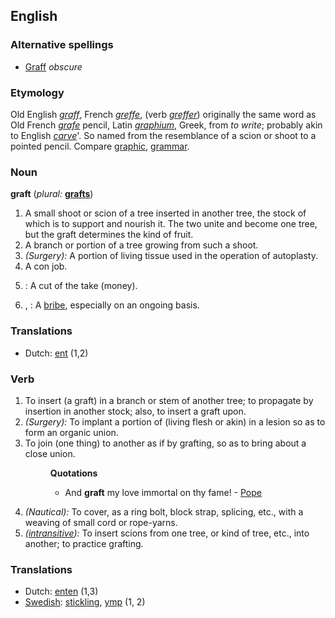 ==English==

===Alternative spellings===
*[[Graff]] ''obscure''

===Etymology===
Old English ''[[graff]]'', French ''[[greffe]]'', (verb ''[[greffer]]'') originally the same word as Old French ''[[grafe]]'' pencil, Latin ''[[graphium]]'', Greek, from ''to write''; probably akin to English ''[[carve]]'''.  So named from the resemblance of a scion or shoot to a pointed pencil.  Compare [[graphic]], [[grammar]].

===Noun===
'''graft'''  (''plural:'' '''[[grafts]]''')
# A small shoot or scion of a tree inserted in another tree, the stock of which is to support and nourish it. The two unite and become one tree, but the graft determines the kind of fruit.
# A branch or portion of a tree growing from such a shoot. 
# ''(Surgery):'' A portion of living tissue used in the operation of autoplasty.
# A con job.
# {{slang}}: A cut of the take (money).
# {{US}}, {{cattag|politics}}: A [[bribe]], especially on an ongoing basis.  {{uncountable}}

===Translations===
*Dutch: [[ent]] {{m}} (1,2)

===Verb===
{{en-infl-reg-consonant|graft||}}
# To insert (a graft) in a branch or stem of another tree; to propagate by insertion in another stock; also, to insert a graft upon.
# ''(Surgery):'' To implant a portion of (living flesh or akin) in a lesion so as to form an organic union.
# To join (one thing) to another as if by grafting, so as to bring about a close union.
#:'''Quotations'''
#:*And '''graft''' my love immortal on thy fame! - [[Pope]]
# ''(Nautical):'' To cover, as a ring bolt, block strap, splicing, etc., with a weaving of small cord or rope-yarns.
# ''([[intransitive]]):'' To insert scions from one tree, or kind of tree, etc., into another; to practice grafting.

===Translations===
*Dutch: [[enten]] {{m}} (1,3)
*[[Swedish]]: [[stickling]], [[ymp]] (1, 2)